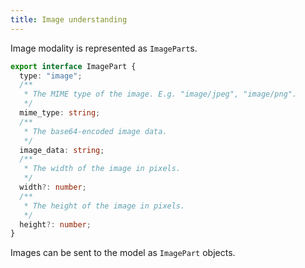 ```yaml
---
title: Image understanding
---
```



Image modality is represented as `ImagePart`s.

```ts
export interface ImagePart {
  type: "image";
  /**
   * The MIME type of the image. E.g. "image/jpeg", "image/png".
   */
  mime_type: string;
  /**
   * The base64-encoded image data.
   */
  image_data: string;
  /**
   * The width of the image in pixels.
   */
  width?: number;
  /**
   * The height of the image in pixels.
   */
  height?: number;
}
```

Images can be sent to the model as `ImagePart` objects.

<Tabs>
  <TabItem label="TypeScript">
    <Code
      code={jsDescribeImageCode}
      lang="typescript"
      title="describe-image.ts"
    />
  </TabItem>
  <TabItem label="Rust">
    <Code code={rustDescribeImageCode} lang="rust" title="describe-image.rs" />
  </TabItem>
  <TabItem label="Go">
    <Code code={goDescribeImageCode} lang="go" title="main.go" />
  </TabItem>
</Tabs>
